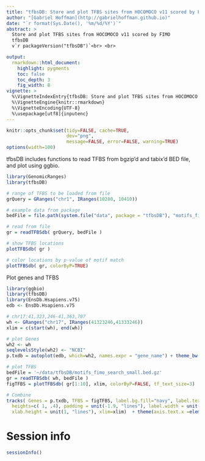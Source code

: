 ```yaml
---
title: "tfbsDB: Store and plot TFBS sites from HOCOMOCO v11 scored by FIMO"
author: "[Gabriel Hoffman](http://gabrielhoffman.github.io)"
date: "`r format(Sys.Date(), '%m/%d/%Y')`"
abstract: > 
  Store and plot TFBS sites from HOCOMOCO v11 scored by FIMO
  tfbsDB 
  v`r packageVersion("tfbsDB")`<br> <br> 

output:
  rmarkdown::html_document:
    highlight: pygments
    toc: false
    toc_depth: 3
    fig_width: 8
vignette: >
  %\VignetteIndexEntry{tfbsDB: Store and plot TFBS sites from HOCOMOCO v11 scored by FIMO}
  %\VignetteEngine{knitr::rmarkdown}
  %\VignetteEncoding{UTF-8}
  %\usepackage[utf8]{inputenc}
---
```


<!---
cd /Users/gabrielhoffman/workspace/repos/
R
library('knitr')
rmarkdown::render('tfbsDB/vignettes/tfbsDB.Rmd')

# documentation
LOCATION=/Users/gabrielhoffman/workspace/repos/tfbsDB
rm -f ${LOCATION}/man/*.Rd
Rscript -e "library(roxygen2); roxygenise('${LOCATION}')"; 

library(roxygen2); 
roxygenise('/Users/gabrielhoffman/workspace/repos/tfbsDB')

R CMD build tfbsDB

R CMD INSTALL tfbsDB

R CMD check tfbsDB

R CMD BiocCheck tfbsDB

--->

```r
knitr::opts_chunk$set(tidy=FALSE, cache=TRUE,
                      dev="png",
                      message=FALSE, error=FALSE, warning=TRUE)
options(width=100)
```	

tfbsDB includes functions to read TFBS from bgzip'd and tabix'd BED file, and plot using ggbio.
```r
library(GenomicRanges)
library(tfbsDB)

# range of TFBS to be loaded from file
grQuery = GRanges("chr1", IRanges(10280, 10410))

# example data from package
bedFile = file.path(system.file("data", package = "tfbsDB"), "motifs_fimo_exmaple.bed.gz")

# read from file
gr = readTFBSdb( grQuery, bedFile )

# show TFBS locations
plotTFBSdb( gr )

# color locations by p-value of motif match
plotTFBSdb( gr, colorByP=TRUE)
```

Plot genes and TFBS
```r
library(ggbio)
library(tfbsDB)
library(EnsDb.Hsapiens.v75)
edb <- EnsDb.Hsapiens.v75

# chr17:41,323,246-41,363,707
wh <- GRanges("chr17", IRanges(41323246,41333246))
xlim = c(start(wh), end(wh))

# plot Genes
wh2 <- wh
seqlevelsStyle(wh2) <- "NCBI"
p.txdb = autoplot(edb, which=wh2, names.expr = "gene_name") + theme_bw(20) 

# plot TFBS
bedFile = '~/data/tfbsDB/motifs_fimo_search_small.bed.gz'
gr = readTFBSdb( wh, bedFile )
figTFBS = plotTFBSdb( gr[1:10], xlim, colorByP=FALSE, tf_text_size=3) 

# Combine
tracks( Genes = p.txdb, TFBS = figTFBS, label.bg.fill="navy", label.text.color="white", 
  heights=c( 1, .4), padding = unit(-1.9, "lines"), label.width = unit(1.5, "lines"), 
  xlab.height = unit(1, "lines"), xlim=xlim)  + theme(axis.text.x =element_text(size=9)) +  scale_x_sequnit("bp")
```



# Session info
```r
sessionInfo()
```


